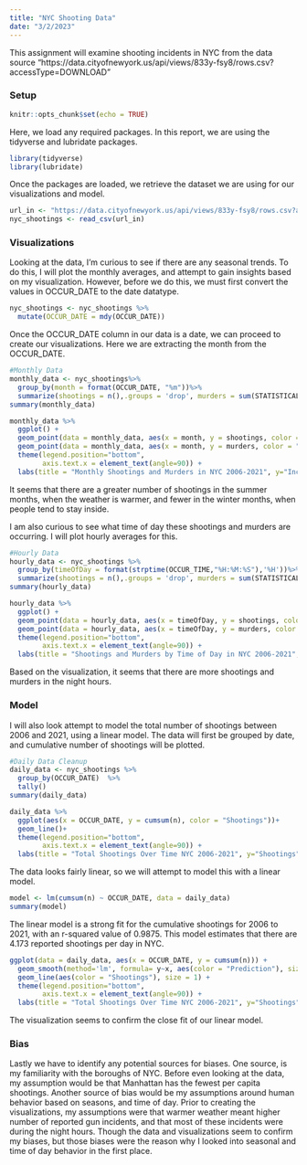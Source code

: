 ```yaml
---
title: "NYC Shooting Data"
date: "3/2/2023"
---
```


This assignment will examine shooting incidents in NYC from the data source "https://data.cityofnewyork.us/api/views/833y-fsy8/rows.csv?accessType=DOWNLOAD"


### Setup


```r
knitr::opts_chunk$set(echo = TRUE)
```


Here, we load any required packages. In this report, we are using the tidyverse and lubridate packages.

```r
library(tidyverse)
library(lubridate)
```

Once the packages are loaded, we retrieve the dataset we are using for our visualizations and model.
```r
url_in <- "https://data.cityofnewyork.us/api/views/833y-fsy8/rows.csv?accessType=DOWNLOAD"
nyc_shootings <- read_csv(url_in)
```

### Visualizations
Looking at the data, I'm curious to see if there are any seasonal trends. To do this, I will plot the monthly averages, and attempt to gain insights based on my visualization. However, before we do this, we must first convert the values in OCCUR_DATE to the date datatype.

```r
nyc_shootings <- nyc_shootings %>%
  mutate(OCCUR_DATE = mdy(OCCUR_DATE))
```

Once the OCCUR_DATE column in our data is a date, we can proceed to create our visualizations. Here we are extracting the month from the OCCUR_DATE.


```r
#Monthly Data
monthly_data <- nyc_shootings%>% 
  group_by(month = format(OCCUR_DATE, "%m"))%>%
  summarize(shootings = n(),.groups = 'drop', murders = sum(STATISTICAL_MURDER_FLAG == TRUE))
summary(monthly_data)
```

```r
monthly_data %>%
  ggplot() +
  geom_point(data = monthly_data, aes(x = month, y = shootings, color = "Shootings" ))+
  geom_point(data = monthly_data, aes(x = month, y = murders, color = "Murders" ))+
  theme(legend.position="bottom",
        axis.text.x = element_text(angle=90)) +
  labs(title = "Monthly Shootings and Murders in NYC 2006-2021", y="Incidents", x="Month")
```

It seems that there are a greater number of shootings in the summer months, when the weather is warmer, and fewer in the winter months, when people tend to stay inside. 

I am also curious to see what time of day these shootings and murders are occurring. I will plot hourly averages for this.

```r
#Hourly Data
hourly_data <- nyc_shootings %>% 
  group_by(timeOfDay = format(strptime(OCCUR_TIME,"%H:%M:%S"),'%H'))%>%
  summarize(shootings = n(),.groups = 'drop', murders = sum(STATISTICAL_MURDER_FLAG == TRUE))
summary(hourly_data)
```
```r
hourly_data %>%
  ggplot() +
  geom_point(data = hourly_data, aes(x = timeOfDay, y = shootings, color = "Shootings" ))+
  geom_point(data = hourly_data, aes(x = timeOfDay, y = murders, color = "Murders" ))+
  theme(legend.position="bottom",
        axis.text.x = element_text(angle=90)) +
  labs(title = "Shootings and Murders by Time of Day in NYC 2006-2021", y="Incidents", x="Time of Day (Hour)")
```

Based on the visualization, it seems that there are more shootings and murders in the night hours. 


### Model
I will also look attempt to model the total number of shootings between 2006 and 2021, using a linear model. The data will first be grouped by date, and cumulative number of shootings will be plotted.

```r
#Daily Data Cleanup
daily_data <- nyc_shootings %>% 
  group_by(OCCUR_DATE)  %>%
  tally()
summary(daily_data)

```

```r
daily_data %>%
  ggplot(aes(x = OCCUR_DATE, y = cumsum(n), color = "Shootings"))+
  geom_line()+
  theme(legend.position="bottom",
        axis.text.x = element_text(angle=90)) +
  labs(title = "Total Shootings Over Time NYC 2006-2021", y="Shootings", x="Date")
```

The data looks fairly linear, so we will attempt to model this with a linear model.

```r
model <- lm(cumsum(n) ~ OCCUR_DATE, data = daily_data)
summary(model)
```

The linear model is a strong fit for the cumulative shootings for 2006 to 2021, with an r-squared value of 0.9875. This model estimates that there are 4.173 reported shootings per day in NYC.

```r
ggplot(data = daily_data, aes(x = OCCUR_DATE, y = cumsum(n))) +
  geom_smooth(method='lm', formula= y~x, aes(color = "Prediction"), size = 1) +
  geom_line(aes(color = "Shootings"), size = 1) + 
  theme(legend.position="bottom",
        axis.text.x = element_text(angle=90)) +
  labs(title = "Total Shootings Over Time NYC 2006-2021", y="Shootings", x="Date")
```

The visualization seems to confirm the close fit of our linear model.

### Bias
Lastly we have to identify any potential sources for biases. One source, is my familiarity with the boroughs of NYC. Before even looking at the data, my assumption would be that Manhattan has the fewest per capita shootings. Another source of bias would be my assumptions around human behavior based on seasons, and time of day. Prior to creating the visualizations, my assumptions were that warmer weather meant higher number of reported gun incidents, and that most of these incidents were during the night hours. Though the data and visualizations seem to confirm my biases, but those biases were the reason why I looked into seasonal and time of day behavior in the first place.


